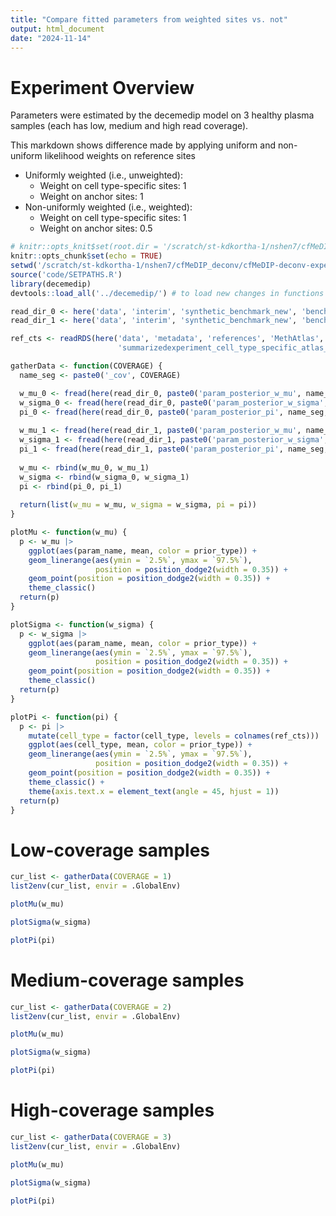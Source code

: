 ```yaml
---
title: "Compare fitted parameters from weighted sites vs. not"
output: html_document
date: "2024-11-14"
---
```


# Experiment Overview

Parameters were estimated by the decemedip model on 3 healthy plasma samples (each has low, medium and high read coverage).

This markdown shows difference made by applying uniform and non-uniform likelihood weights on reference sites

- Uniformly weighted (i.e., unweighted):
  - Weight on cell type-specific sites: 1
  - Weight on anchor sites: 1

- Non-uniformly weighted (i.e., weighted):
  - Weight on cell type-specific sites: 1
  - Weight on anchor sites: 0.5

```r
# knitr::opts_knit$set(root.dir = '/scratch/st-kdkortha-1/nshen7/cfMeDIP_deconv/cfMeDIP-deconv-experiments')
knitr::opts_chunk$set(echo = TRUE)
setwd('/scratch/st-kdkortha-1/nshen7/cfMeDIP_deconv/cfMeDIP-deconv-experiments')
source('code/SETPATHS.R')
library(decemedip)
devtools::load_all('../decemedip/') # to load new changes in functions
```

```r
read_dir_0 <- here('data', 'interim', 'synthetic_benchmark_new', 'benchmark_simulated_allcelltypes', '02_extract_parameter_posterior')
read_dir_1 <- here('data', 'interim', 'synthetic_benchmark_new', 'benchmark_simulated_allcelltypes_weighted', '02_extract_parameter_posterior')

ref_cts <- readRDS(here('data', 'metadata', 'references', 'MethAtlas', 
                        'summarizedexperiment_cell_type_specific_atlas_v3.rds'))
```

```r
gatherData <- function(COVERAGE) {
  name_seg <- paste0('_cov', COVERAGE)

  w_mu_0 <- fread(here(read_dir_0, paste0('param_posterior_w_mu', name_seg, '.csv'))) |> mutate(prior_type = 'Unweighted')
  w_sigma_0 <- fread(here(read_dir_0, paste0('param_posterior_w_sigma', name_seg, '.csv'))) |> mutate(prior_type = 'Unweighted')
  pi_0 <- fread(here(read_dir_0, paste0('param_posterior_pi', name_seg, '.csv'))) |> mutate(prior_type = 'Unweighted')
  
  w_mu_1 <- fread(here(read_dir_1, paste0('param_posterior_w_mu', name_seg, '.csv'))) |> mutate(prior_type = 'Weighted')
  w_sigma_1 <- fread(here(read_dir_1, paste0('param_posterior_w_sigma', name_seg, '.csv'))) |> mutate(prior_type = 'Weighted')
  pi_1 <- fread(here(read_dir_1, paste0('param_posterior_pi', name_seg, '.csv'))) |> mutate(prior_type = 'Weighted')
  
  w_mu <- rbind(w_mu_0, w_mu_1)
  w_sigma <- rbind(w_sigma_0, w_sigma_1)
  pi <- rbind(pi_0, pi_1)
  
  return(list(w_mu = w_mu, w_sigma = w_sigma, pi = pi))
}

plotMu <- function(w_mu) {
  p <- w_mu |> 
    ggplot(aes(param_name, mean, color = prior_type)) +
    geom_linerange(aes(ymin = `2.5%`, ymax = `97.5%`), 
                   position = position_dodge2(width = 0.35)) +
    geom_point(position = position_dodge2(width = 0.35)) +
    theme_classic()
  return(p)
}

plotSigma <- function(w_sigma) {
  p <- w_sigma |> 
    ggplot(aes(param_name, mean, color = prior_type)) +
    geom_linerange(aes(ymin = `2.5%`, ymax = `97.5%`), 
                   position = position_dodge2(width = 0.35)) +
    geom_point(position = position_dodge2(width = 0.35)) +
    theme_classic()
  return(p)
}

plotPi <- function(pi) {
  p <- pi |> 
    mutate(cell_type = factor(cell_type, levels = colnames(ref_cts))) |>
    ggplot(aes(cell_type, mean, color = prior_type)) +
    geom_linerange(aes(ymin = `2.5%`, ymax = `97.5%`), 
                   position = position_dodge2(width = 0.35)) +
    geom_point(position = position_dodge2(width = 0.35)) +
    theme_classic() +
    theme(axis.text.x = element_text(angle = 45, hjust = 1))
  return(p)
}

```

# Low-coverage samples

```r
cur_list <- gatherData(COVERAGE = 1) 
list2env(cur_list, envir = .GlobalEnv)
```

```r
plotMu(w_mu)
```

```r
plotSigma(w_sigma)
```

```r
plotPi(pi)
```

# Medium-coverage samples

```r
cur_list <- gatherData(COVERAGE = 2) 
list2env(cur_list, envir = .GlobalEnv)
```

```r
plotMu(w_mu)
```

```r
plotSigma(w_sigma)
```

```r
plotPi(pi)
```

# High-coverage samples

```r
cur_list <- gatherData(COVERAGE = 3) 
list2env(cur_list, envir = .GlobalEnv)
```

```r
plotMu(w_mu)
```

```r
plotSigma(w_sigma)
```

```r
plotPi(pi)
```

